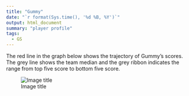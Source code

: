 ```yaml
---
title: "Gummy"
date: "`r format(Sys.time(), '%d %B, %Y')`"
output: html_document
summary: "player profile"
tags:
  - GS
---
```


The red line in the graph below shows the trajectory of Gummy's scores. The grey line shows the team median and the grey ribbon indicates the range from top five score to bottom five score.

![Image title](Gummy.jpg)
